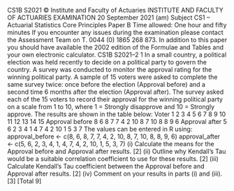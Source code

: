 CS1B S2021 © Institute and Faculty of Actuaries 
INSTITUTE AND FACULTY OF ACTUARIES 
EXAMINATION 
20 September 2021 (am) 
Subject CS1 – Actuarial Statistics 
Core Principles 
Paper B 
Time allowed: One hour and fifty minutes 
If you encounter any issues during the examination please contact the Assessment Team on 
T. 0044 (0) 1865 268 873. 
In addition to this paper you should have available the 2002 edition of the 
Formulae and Tables and your own electronic calculator. 
CS1B S2021–2 
1 In a small country, a political election was held recently to decide on a political party 
to govern the country. A survey was conducted to monitor the approval rating for the 
winning political party. 
A sample of 15 voters were asked to complete the same survey twice: once before the 
election (Approval before) and a second time 6 months after the election (Approval 
after). The survey asked each of the 15 voters to record their approval for the winning 
political party on a scale from 1 to 10, where 
1 = Strongly disapprove and 10 = Strongly approve. 
The results are shown in the table below:
Voter 1 2 3 4 5 6 7 8 9 10 11 12 13 14 15
Approval 
before 8 6 8 7 7 4 2 10 8 7 10 8 8 9 6 
Approval 
after 5 6 2 3 4 1 4 7 4 2 10 1 5 3 7 
The values can be entered in R using: 
approval_before <- c(8, 6, 8, 7, 7, 4, 2, 10, 8, 7, 10, 
8, 8, 9, 6) 
approval_after <- c(5, 6, 2, 3, 4, 1, 4, 7, 4, 2, 10, 1, 
5, 3, 7) 
(i) Calculate the means for the Approval before and Approval after results. [2] 
(ii) Outline why Kendall’s Tau would be a suitable correlation coefficient to use 
for these results. [2] 
(iii) Calculate Kendall’s Tau coefficient between the Approval before and 
Approval after results. [2] 
(iv) Comment on your results in parts (i) and (iii). [3] 
 [Total 9] 
